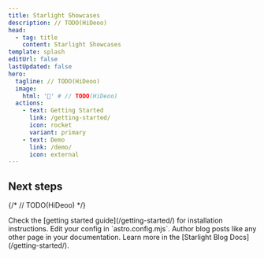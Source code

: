 ```yaml
---
title: Starlight Showcases
description: // TODO(HiDeoo)
head:
  - tag: title
    content: Starlight Showcases
template: splash
editUrl: false
lastUpdated: false
hero:
  tagline: // TODO(HiDeoo)
  image:
    html: '📰' # // TODO(HiDeoo)
  actions:
    - text: Getting Started
      link: /getting-started/
      icon: rocket
      variant: primary
    - text: Demo
      link: /demo/
      icon: external
---
```



## Next steps

{/* // TODO(HiDeoo) */}

<CardGrid stagger>
  <Card title="Install the plugin" icon="puzzle">
    Check the [getting started guide](/getting-started/) for installation instructions.
  </Card>
  <Card title="Configure the plugin" icon="setting">
    Edit your config in `astro.config.mjs`.
  </Card>
  <Card title="Write blog posts" icon="rocket">
    Author blog posts like any other page in your documentation.
  </Card>
  <Card title="Read the docs" icon="open-book">
    Learn more in the [Starlight Blog Docs](/getting-started/).
  </Card>
</CardGrid>
